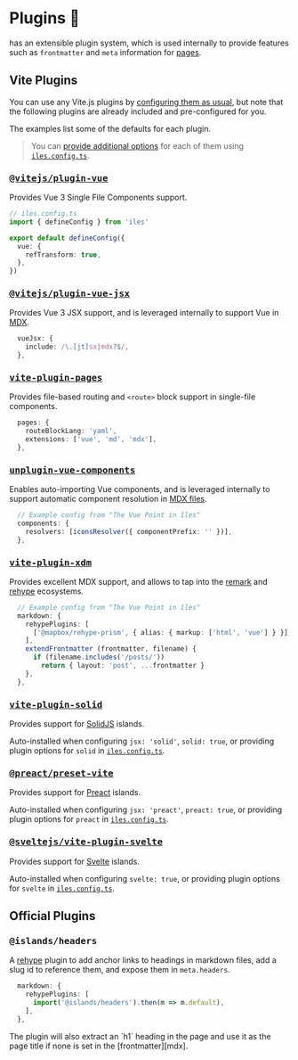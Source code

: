 [pages]: /guide/development#pages
[mdx]: /guide/markdown
[configuring them as usual]: /config#configuring-vite
[config]: /config#configuring-%C3%AEles

[@vitejs/plugin-vue]: https://www.npmjs.com/package/@vitejs/plugin-vue
[@vitejs/plugin-vue-jsx]: https://www.npmjs.com/package/@vitejs/plugin-vue-jsx
[vite-plugin-pages]: https://github.com/ElMassimo/vite-plugin-pages
[unplugin-vue-components]: https://github.com/antfu/unplugin-vue-components
[vite-plugin-xdm]: https://github.com/ElMassimo/vite-plugin-xdm

[vite-plugin-solid]: https://github.com/solidjs/vite-plugin-solid
[@preact/preset-vite]: https://github.com/preactjs/preset-vite
[@sveltejs/vite-plugin-svelte]: https://github.com/sveltejs/vite-plugin-svelte

[Preact]: https://preactjs.com
[SolidJS]: https://www.solidjs.com
[Svelte]: https://svelte.dev

[remark]: https://github.com/remarkjs/remark
[rehype]: https://github.com/rehypejs/rehype

# Plugins 🔌

<Iles/> has an extensible plugin system, which is used internally to provide
features such as `frontmatter` and `meta` information for [pages].

## Vite Plugins <ViteLogo/>

You can use any Vite.js plugins by [configuring them as usual], but note that
the following plugins are already included and pre-configured for you.

The examples list some of the defaults for each plugin.

> You can [provide additional options][config] for each of them using [`iles.config.ts`][config].

### <kbd>[@vitejs/plugin-vue]</kbd>

Provides Vue 3 Single File Components support.

```ts
// iles.config.ts
import { defineConfig } from 'iles'

export default defineConfig({
  vue: {
    refTransform: true,
  },
})
```

### <kbd>[@vitejs/plugin-vue-jsx]</kbd>

Provides Vue 3 JSX support, and is leveraged internally to support Vue in [MDX].

```ts
  vueJsx: {
    include: /\.[jt]sx|mdx?$/,
  },
```

### <kbd>[vite-plugin-pages]</kbd>

Provides file-based routing and `<route>` block support in single-file components.

```ts
  pages: {
    routeBlockLang: 'yaml',
    extensions: ['vue', 'md', 'mdx'],
  },
```

### <kbd>[unplugin-vue-components]</kbd>

Enables auto-importing Vue components, and is leveraged internally to support
automatic component resolution in [MDX files][mdx].

```ts
  // Example config from "The Vue Point in îles"
  components: {
    resolvers: [iconsResolver({ componentPrefix: '' })],
  },
```

### <kbd>[vite-plugin-xdm]</kbd>

Provides excellent MDX support, and allows to tap into the [remark] and [rehype] ecosystems.

```ts
  // Example config from "The Vue Point in îles"
  markdown: {
    rehypePlugins: [
      ['@mapbox/rehype-prism', { alias: { markup: ['html', 'vue'] } }],
    ],
    extendFrontmatter (frontmatter, filename) {
      if (filename.includes('/posts/'))
        return { layout: 'post', ...frontmatter }
    },
  },
```

### <kbd>[vite-plugin-solid]</kbd>

Provides support for [SolidJS] islands.

Auto-installed when configuring `jsx: 'solid'`, `solid: true`, or providing
plugin options for `solid` in [`iles.config.ts`][config].

### <kbd>[@preact/preset-vite]</kbd>

Provides support for [Preact] islands.

Auto-installed when configuring `jsx: 'preact'`, `preact: true`, or providing
plugin options for `preact` in [`iles.config.ts`][config].

### <kbd>[@sveltejs/vite-plugin-svelte]</kbd>

Provides support for [Svelte] islands.

Auto-installed when configuring `svelte: true`, or providing
plugin options for `svelte` in [`iles.config.ts`][config].

## Official Plugins <Iles heading/>

### <kbd>@islands/headers</kbd>

A [rehype] plugin to add anchor links to headings in markdown files, add a slug
id to reference them, and expose them in `meta.headers`.

```ts
  markdown: {
    rehypePlugins: [
      import('@islands/headers').then(m => m.default),
    ],
  },
```

<Tip title="Automatic Title!">
The plugin will also extract an `h1` heading in the page and use it as the page
title if none is set in the [frontmatter][mdx].
</Tip>
